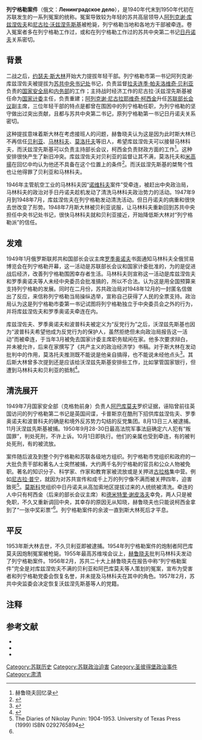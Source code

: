 '''列宁格勒案件'''（俄文：'''Ленинградское дело'''），是1940年代末到1950年代初在苏联发生的一系列冤案的统称。冤案导致较为年轻的苏共高层领导人[[阿列克谢·库兹涅佐夫|阿列克谢·库兹涅佐夫]]和[[尼古拉·沃兹涅先斯基|尼古拉·沃兹涅先斯基]]被枪毙，列宁格勒当地和各地方干部被牵连。卷入冤案者多在列宁格勒工作过，或和在列宁格勒工作过的苏共中央第二书记[[日丹诺夫|日丹诺夫]]关系密切。

==背景==

二战之后，[[约瑟夫·斯大林|约瑟夫·斯大林]]开始大力提拔年轻干部。列宁格勒市第一书记阿列克谢·库兹涅佐夫被提拔为[[苏共中央书记处|苏共中央书记处]]书记，负责监督[[拉夫连季·帕夫洛维奇·贝利亚|拉夫连季·帕夫洛维奇·贝利亚]]负责的[[国家安全局|国家安全局]]和[[内务部|内务部]]的工作；主持战时经济工作的尼古拉·沃兹涅先斯基被任命为[[国家计委|国家计委]]主任，负责重建；[[阿列克谢·尼古拉耶维奇·柯西金|阿列克谢·尼古拉耶维奇·柯西金]]升任[[苏联部长会议|苏联部长会议]]副主席，三位年轻干部的特点是都曾在围困中的列宁格勒任职，为列宁格勒的坚守做出过突出贡献，且都与苏共中央第二书记，原列宁格勒第一书记日丹诺夫关系密切。

这种提拔意味着斯大林在考虑接班人的问题，赫鲁晓夫认为这是因为此时斯大林已不再信任[[贝利亚|贝利亚]]、[[马林科夫|马林科夫]]、[[莫洛托夫|莫洛托夫]]等旧人，希望库兹涅佐夫可以接替马林科夫，而沃兹涅先斯基可以负责主持部长会议，柯西金负责财政方面的工作<ref>赫鲁晓夫回忆录</ref>。这种安排很快产生了新旧冲突。库兹涅佐夫对贝利亚的监督让其不满，莫洛托夫和[[阿那斯塔斯·伊萬諾維奇·米高揚|米高揚]]在回忆中均认为他还不具备在这个位置上的条件<ref>{{Cite book | author = 丘耶夫 | title = 同莫洛托夫的一百四十次谈话 | publisher = 中国广播电视出版社 | date = 1992年 | pages = 527页}}</ref>。而沃兹涅先斯基的桀骜个性也让他得罪了贝利亚和马林科夫。

1946年主管航空工业的马林科夫因“[[诺维科夫|诺维科夫]]案件”受牵连，被赶出中央政治局，马林科夫的政治对手日丹诺夫趁机发动了清洗马林科夫政治势力的活动。1947年9月到1948年7月，库兹涅佐夫在列宁格勒发动清洗活动。但日丹诺夫的病重和很快去世改变了形势。1948年7月斯大林被贝利亚说服，让马林科夫重新回到苏共中央担任中央书记处书记，很快马林科夫就和贝利亚接近，开始降低斯大林对“列宁格勒派”的信任。

==发难==

1949年1月俄罗斯联邦共和国部长会议主席[[罗季奥诺夫|罗季奥诺夫]]书面通知马林科夫全俄贸易博览会在列宁格勒开幕，这一活动是苏联部长会议和国家计委批准的，为的是促进战后经济，改善列宁格勒围困幸存者生活。马林科夫则宣称这一活动是库兹涅佐夫和罗季奥诺夫等人未经中央委员会批准搞的，所以不合法。认为这是用全国预算来支持列宁格勒的发展。同时在二月份，苏共政治局对1948年12月的一封匿名信做出了反应，来信称列宁格勒当局操纵选举，宣称自己获得了人民的全票支持。政治局认为这是列宁格勒市委第一书记{{link-ru|彼得·谢尔盖耶维奇·波普科夫|Попков, Пётр Сергеевич|波普科夫}}试图将列宁格勒独立于中央委员会之外的行为，并将库兹涅佐夫和罗季奥诺夫牵连在内。

库兹涅佐夫、罗季奥诺夫和波普科夫被定义为“反党行为”之后，沃涅兹先斯基也因为“波普科夫希望他成为反党行为的保护人，虽然拒绝但未向政治局报告这一活动”而被牵连，于当年3月被免去国家计委主席职务赋闲在家。他多次要求辩白，并未被允许，后来在家撰写了《共产主义的政治经济学》书稿。对于斯大林在发动批判中的作用，莫洛托夫推测既不能说是他亲自搞得，也不能说未经他点头<ref>{{Cite book | author = 丘耶夫 | title = 同莫洛托夫的一百四十次谈话 | publisher = 中国广播电视出版社 | date = 1992年 | pages = 526页}}</ref>。其后斯大林曾多次提到还是应该给沃涅兹先斯基安排些工作，比如掌管国家银行，但遭到马林科夫和贝利亚的抵制<ref name="#1">{{Cite book | author = 尼基塔·赫鲁晓夫 | title = 赫鲁晓夫回忆录 | publisher = 中国广播电视出版社 | date = 1985年12月 | pages = 231}}</ref>。

==清洗展开==

1949年7月国家安全部（克格勃前身）负责人[[阿巴库莫夫|阿巴库莫夫]]罗织证据，诬陷曾前往英国访问的列宁格勒第二书记{{link-ru|雅科夫·费奥多维奇·卡普斯京|Капустин, Яков Фёдорович|卡普斯京}}是英国间谍，卡普斯京在酷刑下招供库兹涅佐夫、罗季奥诺夫和波普科夫的确是和境外反苏势力勾结的反党集团。8月13日三人被逮捕。11月沃涅兹先斯基被捕。1950年9月28-30日最高法院军事法庭确定六人犯有“叛国罪”，判处死刑，不许上诉。10月1日即执行。他们的亲属也受到牵连，有的被判处死刑，有的被流放。

案件随后波及到整个列宁格勒和苏联各级地方组织。列宁格勒市党组织和政府的一大批负责干部和著名人士突然被捕，大约两千名列宁格勒的官员和公众人物被免职。著名的知识分子、科学家、作家和教育家被流放或是关押进[[古拉格|古拉格]]集中营。例如[[尼古拉·普宁|尼古拉·普宁]]，就因为对苏共宣传和成千上万的列宁像不满而被关押四年，迫害致死<ref>The Diaries of Nikolay Punin: 1904-1953. University of Texas Press (1999) ISBN 0292765894</ref>。[[莫斯科|莫斯科]]党组织中日丹诺夫从高加索地区提拔过来的人统统被清洗。牵连的人中只有柯西金（后来的部长会议主席）和[[德米特里·谢皮洛夫|德米特里·谢皮洛夫]]幸免，两人只是被免职，不久又重新调回中央，其幸存的原因无从知晓，赫鲁晓夫也只能说柯西金拿到了“一张中奖彩票”<ref name="#1"/>。列宁格勒案件的余波一直到斯大林死后才平息。

==平反==
1953年斯大林去世，不久贝利亚即被逮捕。1954年列宁格勒案件的炮制者阿巴库莫夫因炮制冤案被枪毙。1955年最高苏维埃会议上，[[赫鲁晓夫|赫鲁晓夫]]批判马林科夫发动了列宁格勒案件。1956年2月，苏共二十大上赫鲁晓夫在报告中称“列宁格勒案件”完全是对库兹涅佐夫不满的贝利亚和阿巴库莫夫等人策划的冤案，宣布为受害者和列宁格勒党委会恢复名誉，并未提及马林科夫在其中的角色。1957年2月，苏共中央监委会决定恢复沃兹涅先斯基等人的党籍。

==注释==
{{reflist|2}}

==参考文献==
*{{Cite book | author = 述弢 | title = 梦醒莫斯科 | publisher = 社会科学文献出版社 | date = 2008年5月 | pages = 第一部分（9）}}
*{{Cite book | author = Michael Parrish | title = The lesser terror: Soviet state security, 1939-1953 | date = 1996年 |ISBN = 0-275-95113-8}}
*{{Cite book | author = 列·姆列钦| title = 勃列日涅夫时代| publisher =中央党史出版社| date =2013-10-01 | pages = 第56章 失败的柯西金改革}}

{{约瑟夫·斯大林}}

[[Category:苏联历史|Category:苏联历史]]
[[Category:苏联政治迫害|Category:苏联政治迫害]]
[[Category:圣彼得堡政治事件|Category:圣彼得堡政治事件]]
[[Category:肃清|Category:肃清]]